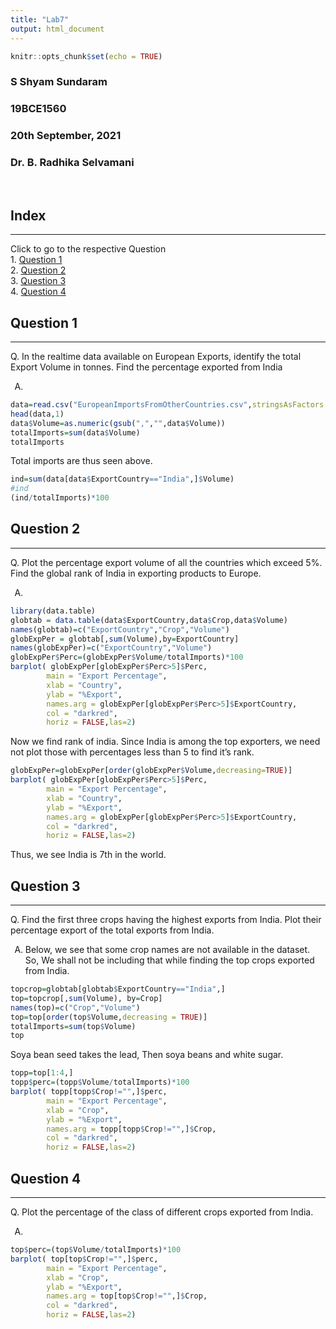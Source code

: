 ```yaml
---
title: "Lab7"
output: html_document
---
```


```r
knitr::opts_chunk$set(echo = TRUE)
```

### S Shyam Sundaram
### 19BCE1560
### 20th September, 2021
### Dr. B. Radhika Selvamani
<br>

## Index
<hr/>
Click to go to the respective Question <br>
1. [Question 1](#q1) <br>
2. [Question 2](#q2) <br>
3. [Question 3](#q3) <br>
4. [Question 4](#q4)

## <a name="q1"></a> Question 1
<hr/>

Q. In the realtime data available on European Exports, identify the total Export Volume in tonnes.
Find the percentage exported from India

A.
```r
data=read.csv("EuropeanImportsFromOtherCountries.csv",stringsAsFactors = FALSE)
head(data,1)
data$Volume=as.numeric(gsub(",","",data$Volume))
totalImports=sum(data$Volume)
totalImports
```
Total imports are thus seen above.
```r
ind=sum(data[data$ExportCountry=="India",]$Volume)
#ind
(ind/totalImports)*100
```

## <a name="q2"></a> Question 2
<hr/>

Q. Plot the percentage export volume of all the countries which exceed 5%. Find the global rank of India in exporting products to Europe.

A.
```r
library(data.table)
globtab = data.table(data$ExportCountry,data$Crop,data$Volume)
names(globtab)=c("ExportCountry","Crop","Volume")
globExpPer = globtab[,sum(Volume),by=ExportCountry]
names(globExpPer)=c("ExportCountry","Volume")
globExpPer$Perc=(globExpPer$Volume/totalImports)*100
barplot( globExpPer[globExpPer$Perc>5]$Perc,
        main = "Export Percentage",
        xlab = "Country",
        ylab = "%Export",
        names.arg = globExpPer[globExpPer$Perc>5]$ExportCountry,
        col = "darkred",
        horiz = FALSE,las=2)
```
Now we find rank of india. Since India is among the top exporters, we need not plot those with percentages less than 5 to find it's rank.
```r

globExpPer=globExpPer[order(globExpPer$Volume,decreasing=TRUE)]
barplot( globExpPer[globExpPer$Perc>5]$Perc,
        main = "Export Percentage",
        xlab = "Country",
        ylab = "%Export",
        names.arg = globExpPer[globExpPer$Perc>5]$ExportCountry,
        col = "darkred",
        horiz = FALSE,las=2)
```
Thus, we see India is 7th in the world.

## <a name="q3"></a> Question 3
<hr/>

Q. Find the first three crops having the highest exports from India. Plot their percentage export of the total exports from India.

A.
Below, we see that some crop names are not available in the dataset. So, We shall not be including that while finding the top crops exported from India.
```r
topcrop=globtab[globtab$ExportCountry=="India",]
top=topcrop[,sum(Volume), by=Crop]
names(top)=c("Crop","Volume")
top=top[order(top$Volume,decreasing = TRUE)]
totalImports=sum(top$Volume)
top
```
Soya bean seed takes the lead, Then soya beans and white sugar.
```r
topp=top[1:4,]
topp$perc=(topp$Volume/totalImports)*100
barplot( topp[topp$Crop!="",]$perc,
        main = "Export Percentage",
        xlab = "Crop",
        ylab = "%Export",
        names.arg = topp[topp$Crop!="",]$Crop,
        col = "darkred",
        horiz = FALSE,las=2)
```

## <a name="q4"></a> Question 4
<hr/>

Q. Plot the percentage of the class of different crops exported from India.

A.
```r
top$perc=(top$Volume/totalImports)*100
barplot( top[top$Crop!="",]$perc,
        main = "Export Percentage",
        xlab = "Crop",
        ylab = "%Export",
        names.arg = top[top$Crop!="",]$Crop,
        col = "darkred",
        horiz = FALSE,las=2)
```
